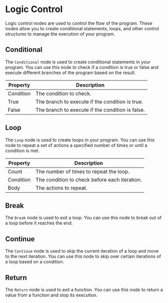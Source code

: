 # Logic Control

Logic control nodes are used to control the flow of the program. These nodes allow you to create conditional statements, loops, and other control structures to manage the execution of your program.

## Conditional

The `Conditional` node is used to create conditional statements in your program. You can use this node to check if a condition is true or false and execute different branches of the program based on the result.

| Property | Description |
| -------- | ----------- |
| Condition | The condition to check. |
| True | The branch to execute if the condition is true. |
| False | The branch to execute if the condition is false. |

## Loop

The `Loop` node is used to create loops in your program. You can use this node to repeat a set of actions a specified number of times or until a condition is met.

| Property | Description |
| -------- | ----------- |
| Count | The number of times to repeat the loop. |
| Condition | The condition to check before each iteration. |
| Body | The actions to repeat. |

## Break

The `Break` node is used to exit a loop. You can use this node to break out of a loop before it reaches the end.

## Continue

The `Continue` node is used to skip the current iteration of a loop and move to the next iteration. You can use this node to skip over certain iterations of a loop based on a condition.

## Return

The `Return` node is used to exit a function. You can use this node to return a value from a function and stop its execution.
